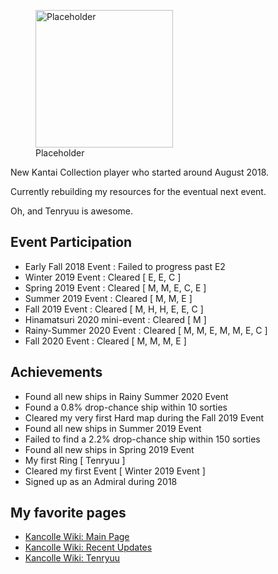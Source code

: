 [[File:Placeholder|thumb|220px|link=Special:FilePath/Placeholder]]

New Kantai Collection player who started around August 2018.

Currently rebuilding my resources for the eventual next event.

Oh, and Tenryuu is awesome.

==Event Participation==

* Early Fall 2018 Event : Failed to progress past E2
* Winter 2019 Event : Cleared [ E, E, C ]
* Spring 2019 Event : Cleared [ M, M, E, C, E ]
* Summer 2019 Event : Cleared [ M, M, E ]
* Fall 2019 Event : Cleared [ M, H, H, E, E, C ]
* Hinamatsuri 2020 mini-event : Cleared [ M ]
* Rainy-Summer 2020 Event : Cleared [ M, M, E, M, M, E, C ]
*<nowiki>Fall 2020 Event : Cleared [ M, M, M, E ]</nowiki>

==Achievements==

*Found all new ships in Rainy Summer 2020 Event
*Found a 0.8% drop-chance ship within 10 sorties
*Cleared my very first Hard map during the Fall 2019 Event
*Found all new ships in Summer 2019 Event
*Failed to find a 2.2% drop-chance ship within 150 sorties
*Found all new ships in Spring 2019 Event
*My first Ring [ Tenryuu ]
*Cleared my first Event [ Winter 2019 Event ]
*Signed up as an Admiral during 2018

==My favorite pages==

* [[Kancolle_Wiki|Kancolle Wiki: Main Page]]
* [[Recent_Updates|Kancolle Wiki: Recent Updates]]
* [[Tenryuu|Kancolle Wiki: Tenryuu]]